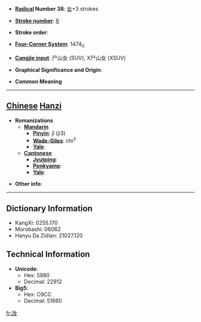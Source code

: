 * '''[[Wiktionary:Chinese radical index| Radical]] Number 38''': [[Wiktionary:Chinese radical index 女|女]]+3 strokes

* '''[[Wiktionary:Chinese total strokes index|Stroke number]]''': [[Wiktionary:Chinese total strokes index 6|6]]

* '''Stroke order''': 

* '''[[Wiktionary:Chinese four corner index|Four-Corner System]]''': 1474<sub>0</sub>

* '''[[Wiktionary:Chinese Cangjie index|Cangjie input]]''': 尸山女 (SUV), X尸山女 (XSUV)

* '''Graphical Significance and Origin''': 

* '''Common Meaning'''

----

== [[Chinese]] [[Hanzi]] ==

* '''Romanizations'''
** '''[[Mandarin]]'''
*** '''[[Pinyin]]''': jǐ (ji3)
*** '''[[Wade-Giles]]''': chi<sup>3</sup>
*** '''[[Yale]]''': 
** '''[[Cantonese]]'''
*** '''[[Jyutping]]''':
*** '''[[Penkyamp]]''': 
*** '''[[Yale]]''': 

* '''Other info''': 

----

== Dictionary Information ==

* KangXi: 0255.170
* Morobashi: 06062
* Hanyu Da Zidian: 21027.120

== Technical Information ==

* '''Unicode''':
** Hex: 5980
** Decimal: 22912
* '''Big5''':
** Hex: C9CC
** Decimal: 51660

[[fr:妀]]